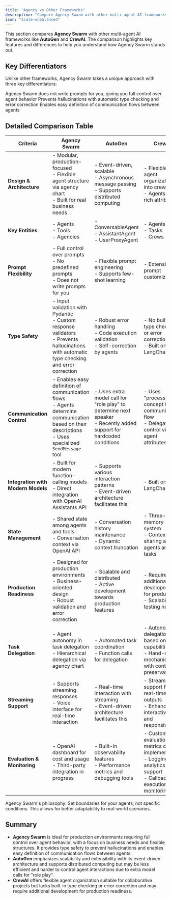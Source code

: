 ```yaml
---
title: "Agency vs Other Frameworks"
description: "Compare Agency Swarm with other multi-agent AI frameworks."
icon: "scale-unbalanced"
---
```


This section compares **Agency Swarm** with other multi-agent AI frameworks like **AutoGen** and **CrewAI**. The comparison highlights key features and differences to help you understand how Agency Swarm stands out.

## Key Differentiators

Unlike other frameworks, Agency Swarm takes a unique approach with three key differentiators:

<CardGroup cols={3}>
  <Card title="No Predefined Prompts" icon="message-code">
    Agency Swarm does not write prompts for you, giving you full control over agent behavior
  </Card>
  <Card title="Type Safety" icon="shield-check">
    Prevents hallucinations with automatic type checking and error correction
  </Card>
  <Card title="Communication Control" icon="diagram-project">
    Enables easy definition of communication flows between agents
  </Card>
</CardGroup>

## Detailed Comparison Table

| **Criteria**                       | **Agency Swarm**                                                                                                                                            | **AutoGen**                                                                                                             | **CrewAI**                                                                                                                  |
| ---------------------------------- | ----------------------------------------------------------------------------------------------------------------------------------------------------------- | ----------------------------------------------------------------------------------------------------------------------- | --------------------------------------------------------------------------------------------------------------------------- |
| **Design & Architecture**          | - Modular, production-focused<br/>- Flexible agent structure via agency chart<br/>- Built for real business needs                                           | - Event-driven, scalable<br/>- Asynchronous message passing<br/>- Supports distributed computing                        | - Flexible agent organization into crews<br/>- Agents with rich attributes                                                  |
| **Key Entities**                   | - Agents<br/>- Tools<br/>- Agencies                                                                                                                         | - ConversableAgent<br/>- AssistantAgent<br/>- UserProxyAgent                                                            | - Agents<br/>- Tasks<br/>- Crews                                                                                            |
| **Prompt Flexibility**             | - Full control over prompts<br/>- No predefined prompts<br/>- Does not write prompts for you                                                                | - Flexible prompt engineering<br/>- Supports few-shot learning                                                          | - Extensive prompt customization                                                                                            |
| **Type Safety**                    | - Input validation with Pydantic<br/>- Custom response validators<br/>- Prevents hallucinations with automatic type checking and error correction           | - Robust error handling<br/>- Code execution validation<br/>- Self-correction by agents                                 | - No built-in type checking or error correction<br/>- Built on LangChain                                                    |
| **Communication Control**          | - Enables easy definition of communication flows<br/>- Agents determine communication based on their descriptions<br/>- Uses specialized `SendMessage` tool | - Uses extra model call for "role play" to determine next speaker<br/>- Recently added support for hardcoded conditions | - Uses "process" concept for communication flow<br/>- Delegation control via agent attributes                               |
| **Integration with Modern Models** | - Built for modern function-calling models<br/>- Direct integration with OpenAI Assistants API                                                              | - Supports various interaction patterns<br/>- Event-driven architecture facilitates this                                | - Built on LangChain                                                                                                        |
| **State Management**               | - Shared state among agents and tools<br/>- Conversation context via OpenAI API                                                                             | - Conversation history maintenance<br/>- Dynamic context truncation                                                     | - Three-tier memory system<br/>- Context sharing among agents and tasks                                                     |
| **Production Readiness**           | - Designed for production environments<br/>- Business-oriented design<br/>- Robust validation and error correction                                          | - Scalable and distributed<br/>- Active development towards production features                                         | - Requires additional development for production<br/>- Scalability testing needed                                           |
| **Task Delegation**                | - Agent autonomy in task delegation<br/>- Hierarchical delegation via agency chart                                                                          | - Automated task coordination<br/>- Function calls for delegation                                                       | - Autonomous delegation based on capabilities<br/>- Hand-off mechanisms with context preservation                           |
| **Streaming Support**              | - Supports streaming responses<br/>- Voice interface for real-time interaction                                                                              | - Real-time interaction with streaming<br/>- Event-driven architecture facilitates this                                 | - Streaming support for real-time outputs<br/>- Enhances interactivity and responsiveness                                   |
| **Evaluation & Monitoring**        | - OpenAI dashboard for cost and usage<br/>- Third-party integration in progress                                                                             | - Built-in observability features<br/>- Performance metrics and debugging tools                                         | - Custom evaluation metrics can be implemented<br/>- Logging and analytics support<br/>- Callbacks for execution monitoring |

<Note>
  Agency Swarm's philosophy: Set boundaries for your agents, not specific conditions. This allows for better
  adaptability to real-world scenarios.
</Note>

## Summary

- **Agency Swarm** is ideal for production environments requiring full control over agent behavior, with a focus on business needs and flexible structures. It provides type safety to prevent hallucinations and enables easy definition of communication flows between agents.
- **AutoGen** emphasizes scalability and extensibility with its event-driven architecture and supports distributed computing but may be less efficient and harder to control agent interactions due to extra model calls for "role play".
- **CrewAI** offers flexible agent organization suitable for collaborative projects but lacks built-in type checking or error correction and may require additional development for production readiness.
